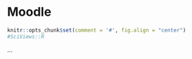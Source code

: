 # Moodle {#moodle}

```r
knitr::opts_chunk$set(comment = '#', fig.align = "center")
#SciViews::R
```

...
